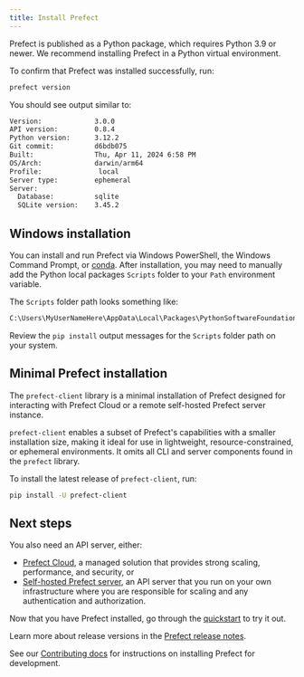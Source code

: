 ```yaml
---
title: Install Prefect 
---
```



Prefect is published as a Python package, which requires Python 3.9 or newer. We recommend installing Prefect in a Python virtual environment. 

<Installation />

To confirm that Prefect was installed successfully, run:

```bash
prefect version
```

You should see output similar to:

```bash
Version:             3.0.0
API version:         0.8.4
Python version:      3.12.2
Git commit:          d6bdb075
Built:               Thu, Apr 11, 2024 6:58 PM
OS/Arch:             darwin/arm64
Profile:              local
Server type:         ephemeral
Server:
  Database:          sqlite
  SQLite version:    3.45.2
```

## Windows installation

You can install and run Prefect via Windows PowerShell, the Windows Command Prompt, or [conda](https://docs.conda.io/projects/conda/en/latest/user-guide/install/windows.html). After installation, you may need to manually add the Python local packages `Scripts` folder to your `Path` environment variable.

The `Scripts` folder path looks something like:

```bash
C:\Users\MyUserNameHere\AppData\Local\Packages\PythonSoftwareFoundation.Python.3.11_qbz5n2kfra8p0\LocalCache\local-packages\Python311\Scripts
```

Review the `pip install` output messages for the `Scripts` folder path on your system.

## Minimal Prefect installation

The `prefect-client` library is a minimal installation of Prefect designed for interacting with Prefect Cloud or a remote self-hosted Prefect server instance.

`prefect-client` enables a subset of Prefect's capabilities with a smaller installation size, making it ideal for use in lightweight, resource-constrained, or ephemeral environments.
It omits all CLI and server components found in the `prefect` library.

To install the latest release of `prefect-client`, run:

```bash
pip install -U prefect-client
```

## Next steps

You also need an API server, either:

* [Prefect Cloud](/3.0/manage/cloud/), a managed solution that provides strong scaling, performance, and security, or
* [Self-hosted Prefect server](/3.0/manage/self-host/), an API server that you run on your own infrastructure where you are responsible for scaling and any authentication and authorization.

Now that you have Prefect installed, go through the [quickstart](/3.0/get-started/quickstart/) to try it out.

Learn more about release versions in the [Prefect release notes](https://github.com/synopkg/synopkg/releases).

See our [Contributing docs](/contribute/dev-contribute/) for instructions on installing Prefect for development.
